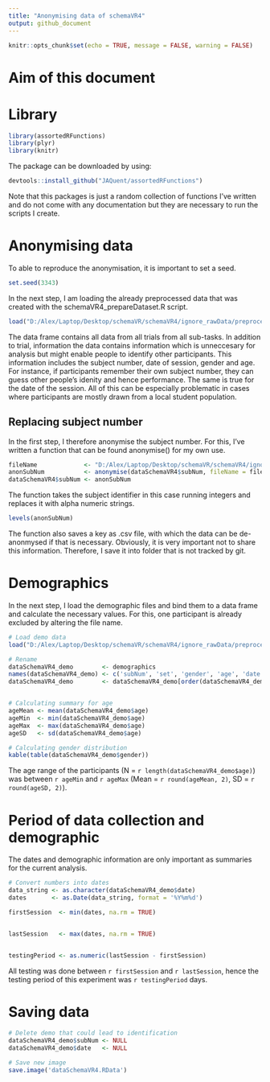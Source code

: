 ```yaml
---
title: "Anonymising data of schemaVR4"
output: github_document
---
```


```r
knitr::opts_chunk$set(echo = TRUE, message = FALSE, warning = FALSE)
```

# Aim of this document

# Library
```r
library(assortedRFunctions)
library(plyr)
library(knitr)
```

The package can be downloaded by using:
```r
devtools::install_github("JAQuent/assortedRFunctions")
```
Note that this packages is just a random collection of functions I've written and do not come with any documentation but they are necessary to run the scripts I create. 


# Anonymising data
To able to reproduce the anonymisation, it is important to set a seed. 
```r
set.seed(3343)
```

In the next step, I am loading the already preprocessed data that was created with the schemaVR4_prepareDataset.R script.
```r
load("D:/Alex/Laptop/Desktop/schemaVR/schemaVR4/ignore_rawData/preprocessed/dataSchemaVR4.RData")
```

The data frame contains all data from all trials from all sub-tasks. In addition to trial, information the data contains information which is unneccesary for analysis but might enable people to identify other participants. This information includes the subject number, date of session, gender and age. For instance, if participants remember their own subject number, they can guess other people's idenity and hence performance. The same is true for the date of the session. All of this can be especially problematic in cases where participants are mostly drawn from a local student population.

## Replacing subject number
In the first step, I therefore anonymise the subject number. For this, I've written a function that can be found anonymise() for my own use. 
```r
fileName             <- "D:/Alex/Laptop/Desktop/schemaVR/schemaVR4/ignore_rawData/preprocessed/schemaVR4_anonKey"
anonSubNum           <- anonymise(dataSchemaVR4$subNum, fileName = fileName)
dataSchemaVR4$subNum <- anonSubNum
```

The function takes the subject identifier in this case running integers and replaces it with alpha numeric strings. 
```r
levels(anonSubNum)
```

The function also saves a key as .csv file, with which the data can be de-anonmysed if that is necessary. Obviously, it is very important not to share this information. Therefore, I save it into folder that is not tracked by git. 

# Demographics

In the next step, I load the demographic files and bind them to a data frame and calculate the necessary values. For this, one participant is already excluded by altering the file name. 
```r
# Load demo data
load("D:/Alex/Laptop/Desktop/schemaVR/schemaVR4/ignore_rawData/preprocessed/dataSchemaVR4_demo.RData")

# Rename
dataSchemaVR4_demo        <- demographics
names(dataSchemaVR4_demo) <- c('subNum', 'set', 'gender', 'age', 'date', 'startTime', 'endTime')
dataSchemaVR4_demo        <- dataSchemaVR4_demo[order(dataSchemaVR4_demo$subNum), ]


# Calculating summary for age
ageMean <- mean(dataSchemaVR4_demo$age)
ageMin  <- min(dataSchemaVR4_demo$age)
ageMax  <- max(dataSchemaVR4_demo$age)
ageSD   <- sd(dataSchemaVR4_demo$age)

# Calculating gender distribution
kable(table(dataSchemaVR4_demo$gender))
```

The age range of the participants (N = `r length(dataSchemaVR4_demo$age)`) was between `r ageMin` and `r ageMax` (Mean = `r round(ageMean, 2)`, SD = `r round(ageSD, 2)`). 

# Period of data collection and demographic
The dates and demographic information are only important as summaries for the current analysis. 

```r
# Convert numbers into dates
data_string <- as.character(dataSchemaVR4_demo$date)
dates       <- as.Date(data_string, format = '%Y%m%d')

firstSession  <- min(dates, na.rm = TRUE)


lastSession   <- max(dates, na.rm = TRUE)


testingPeriod <- as.numeric(lastSession - firstSession)

```

All testing was done between `r firstSession` and `r lastSession`, hence the testing period of this experiment was `r testingPeriod` days. 

# Saving data
```r
# Delete demo that could lead to identification
dataSchemaVR4_demo$subNum <- NULL
dataSchemaVR4_demo$date   <- NULL

# Save new image
save.image('dataSchemaVR4.RData')
```